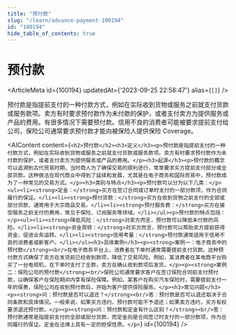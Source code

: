 ```yaml
---
title: "预付款"
slug: "/learn/advance-payment-100194"
id: "100194"
hide_table_of_contents: true
---
```



# 预付款

<ArticleMeta id={100194} updatedAt={'2023-09-25 22:58:47'} alias={`[]`} />
<div className='border-solid border-b border-t-0 my-4 border-[var(--ifm-color-gray-300)]' />

预付款是指提前支付的一种付款方式，例如在实际收到货物或服务之前就支付货款或服务款项。卖方有时要求预付款作为未付款的保护，或者支付卖方为提供服务或产品的费用。有很多情况下需要预付款。信用不良的消费者可能被要求提前支付给公司，保险公司通常要求预付款才能向被保险人提供保险 Coverage。

<AIContent content={`<h2>预付款</h2><h3>定义</h3><p>预付款是指提前支付的一种付款方式，例如在实际收到货物或服务之前就支付货款或服务款项。卖方有时要求预付款作为未付款的保护，或者支付卖方为提供服务或产品的费用。</p><h3>起源</h3><p>预付款的概念可以追溯到古代贸易时期，当时商人为了确保交易的顺利进行，常常要求买方提前支付部分或全部货款。这种做法在现代商业中得到了延续和发展，尤其是在电子商务和国际贸易中，预付款成为了一种常见的交易方式。</p><h3>类别与特点</h3><p>预付款可以分为以下几类：</p><ul><li><strong>定金：</strong>买方在签订合同或订单时支付的一部分款项，作为合同履行的保证。</li><li><strong>预付货款：</strong>买方在收到货物之前支付的全部或部分货款，通常用于大宗商品交易。</li><li><strong>预付服务费：</strong>买方在接受服务之前支付的费用，常见于保险、订阅服务等领域。</li></ul><p>预付款的特点包括：</p><ul><li><strong>降低风险：</strong>对卖方而言，预付款可以降低未付款的风险。</li><li><strong>资金周转：</strong>对买方而言，预付款可以帮助卖方提前获得资金，促进业务运转。</li><li><strong>信用考量：</strong>预付款通常适用于信用不良的消费者或新客户。</li></ul><h3>具体案例</h3><p><strong>案例一：电子商务中的预付款</strong><br/>在电子商务平台上，消费者在下单时通常需要提前支付货款。这种预付款方式确保了卖方在发货前已经收到款项，降低了交易风险。例如，某消费者在某电商平台购买了一台电视机，在下单时支付了全款，卖方在确认收到款项后发货。</p><p><strong>案例二：保险公司的预付款</strong><br/>保险公司通常要求客户在签订保险合同前支付预付款，以确保客户在保险期间内享有保险保障。例如，某客户在购买汽车保险时，需要提前支付一年的保费，保险公司在收到预付款后，开始为客户提供保险服务。</p><h3>常见问题</h3><p><strong>问：预付款是否可以退还？</strong><br/>答：预付款是否可以退还取决于合同条款和具体情况。一般来说，如果买方违约，预付款可能不予退还；如果卖方违约，买方有权要求退还预付款。</p><p><strong>问：预付款和定金有什么区别？</strong><br/>答：预付款通常是指提前支付的全部或部分货款，而定金则是合同签订时支付的一部分款项，作为合同履行的保证。定金在法律上具有一定的担保性质。</p>`} id={100194} />
